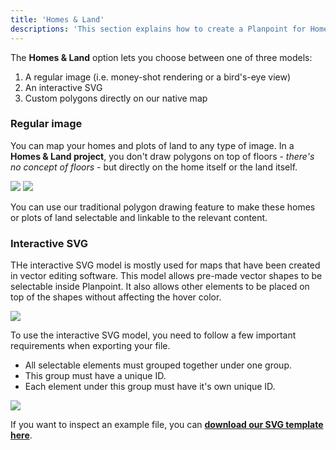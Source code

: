 ```yaml
---
title: 'Homes & Land'
descriptions: 'This section explains how to create a Planpoint for Homes & Land.'
---
```


The **Homes & Land** option lets you choose between one of three models:

1. A regular image (i.e. money-shot rendering or a bird's-eye view)
2. An interactive SVG
3. Custom polygons directly on our native map

### Regular image

You can map your homes and plots of land to any type of image. In a **Homes & Land project**, you don't draw polygons on top of floors - _there's no concept of floors_ - but directly on the home itself or the land itself.

<CardGroup cols={2}>
  <Card title="Example money-shot">
      <Frame>
        <img src="https://i.postimg.cc/g0GSCSdQ/temp-Image-Hg21wd.avif" />
      </Frame>  </Card>
  <Card title="Example bird's-eye view">
    <Frame>
        <img src="https://i.postimg.cc/59QhqrtS/temp-Imagex-OR8ha.avif" />
    </Frame>  </Card>
</CardGroup>

You can use our traditional polygon drawing feature to make these homes or plots of land selectable and linkable to the relevant content.

### Interactive SVG

THe interactive SVG model is mostly used for maps that have been created in vector editing software. This model allows pre-made vector shapes to be selectable inside Planpoint. It also allows other elements to be placed on top of the shapes without affecting the hover color.

<Frame>
  <img src="https://i.postimg.cc/dtqzPVB4/temp-Image6dfyw-M.avif" />
</Frame>

To use the interactive SVG model, you need to follow a few important requirements when exporting your file.

- All selectable elements must grouped together under one group.
- This group must have a unique ID.
- Each element under this group must have it's own unique ID.

<Frame>
  <img src="https://i.postimg.cc/MTQQdwNS/temp-Imageafr-PIz.avif" />
</Frame>

<Note>If you want to inspect an example file, you can **[download our SVG template here](https://svgshare.com/i/14Pw.svg)**.</Note>
